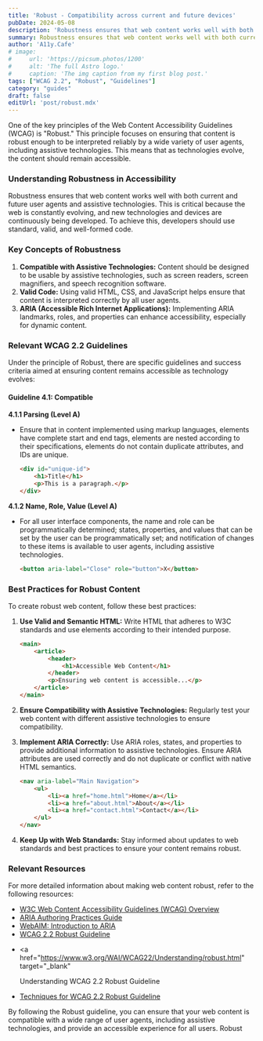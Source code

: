 ```yaml
---
title: 'Robust - Compatibility across current and future devices'
pubDate: 2024-05-08
description: 'Robustness ensures that web content works well with both current and future user agents and assistive technologies'
summary: Robustness ensures that web content works well with both current and future user agents and assistive technologies. This is critical because the web is constantly evolving, and new technologies and devices are continuously being developed. To achieve this, developers should use standard, valid, and well-formed code.
author: 'A11y.Cafe'
# image:
#     url: 'https://picsum.photos/1200'
#     alt: 'The full Astro logo.'
#     caption: 'The img caption from my first blog post.'
tags: ["WCAG 2.2", "Robust", "Guidelines"]
category: "guides"
draft: false
editUrl: 'post/robust.mdx'
---
```


One of the key principles of the Web Content Accessibility Guidelines (WCAG) is "Robust." This principle focuses on ensuring that content is robust enough to be interpreted reliably by a wide variety of user agents, including assistive technologies. This means that as technologies evolve, the content should remain accessible. 

### Understanding Robustness in Accessibility

Robustness ensures that web content works well with both current and future user agents and assistive technologies. This is critical because the web is constantly evolving, and new technologies and devices are continuously being developed. To achieve this, developers should use standard, valid, and well-formed code.

### Key Concepts of Robustness

1. **Compatible with Assistive Technologies:** Content should be designed to be usable by assistive technologies, such as screen readers, screen magnifiers, and speech recognition software.
2. **Valid Code:** Using valid HTML, CSS, and JavaScript helps ensure that content is interpreted correctly by all user agents.
3. **ARIA (Accessible Rich Internet Applications):** Implementing ARIA landmarks, roles, and properties can enhance accessibility, especially for dynamic content.

### Relevant WCAG 2.2 Guidelines

Under the principle of Robust, there are specific guidelines and success criteria aimed at ensuring content remains accessible as technology evolves:

#### Guideline 4.1: Compatible

**4.1.1 Parsing (Level A)**
- Ensure that in content implemented using markup languages, elements have complete start and end tags, elements are nested according to their specifications, elements do not contain duplicate attributes, and IDs are unique.
  ```html
  <div id="unique-id">
      <h1>Title</h1>
      <p>This is a paragraph.</p>
  </div>
  ```

**4.1.2 Name, Role, Value (Level A)**
- For all user interface components, the name and role can be programmatically determined; states, properties, and values that can be set by the user can be programmatically set; and notification of changes to these items is available to user agents, including assistive technologies.
  ```html
  <button aria-label="Close" role="button">X</button>
  ```

### Best Practices for Robust Content

To create robust web content, follow these best practices:

1. **Use Valid and Semantic HTML:** Write HTML that adheres to W3C standards and use elements according to their intended purpose.
   ```html
   <main>
       <article>
           <header>
               <h1>Accessible Web Content</h1>
           </header>
           <p>Ensuring web content is accessible...</p>
       </article>
   </main>
   ```

2. **Ensure Compatibility with Assistive Technologies:** Regularly test your web content with different assistive technologies to ensure compatibility.
3. **Implement ARIA Correctly:** Use ARIA roles, states, and properties to provide additional information to assistive technologies. Ensure ARIA attributes are used correctly and do not duplicate or conflict with native HTML semantics.
   ```html
   <nav aria-label="Main Navigation">
       <ul>
           <li><a href="home.html">Home</a></li>
           <li><a href="about.html">About</a></li>
           <li><a href="contact.html">Contact</a></li>
       </ul>
   </nav>
   ```

4. **Keep Up with Web Standards:** Stay informed about updates to web standards and best practices to ensure your content remains robust.

### Relevant Resources

For more detailed information about making web content robust, refer to the following resources:

- <a href="https://www.w3.org/WAI/standards-guidelines/wcag/" target="_blank">
    W3C Web Content Accessibility Guidelines (WCAG) Overview
  </a> 
- <a href="https://www.w3.org/WAI/ARIA/apg/" target="_blank">
    ARIA Authoring Practices Guide
  </a>
- <a href="https://webaim.org/techniques/aria/" target="_blank">
    WebAIM: Introduction to ARIA
  </a>

- <a href="https://www.w3.org/TR/WCAG22/#robust" target="_blank">
    WCAG 2.2 Robust Guideline
  </a>
- <a
    href="https://www.w3.org/WAI/WCAG22/Understanding/robust.html"
    target="_blank"
  >
    Understanding WCAG 2.2 Robust Guideline
  </a>
- <a href="https://www.w3.org/WAI/WCAG22/Techniques/robust/" target="_blank">
    Techniques for WCAG 2.2 Robust Guideline
  </a>


By following the Robust guideline, you can ensure that your web content is
compatible with a wide range of user agents, including assistive technologies,
and provide an accessible experience for all users. Robust
